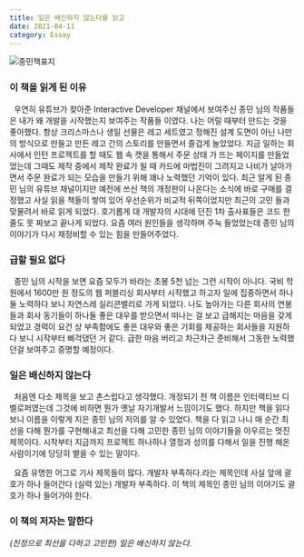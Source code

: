 ```yaml
---
title: 일은 배신하지 않는다를 읽고
date: 2021-04-11
category: Essay
---
```


![종민책표지](./images/jongmin.png)

### 이 책을 읽게 된 이유

&nbsp; 우연히 유튜브가 찾아준 Interactive Developer 채널에서 보여주신 종민 님의 작품들은 내가 왜 개발을 시작했는지 보여주는 작품들 이였다. 나는 어릴 때부터 만드는 것을 좋아했다. 항상 크리스마스나 생일 선물은 레고 세트였고 정해진 설계 도면이 아닌 나만의 방식으로 만들고 만든 레고 간의 스토리를 만들면서 즐겁게 놀았었다. 지금 일하는 회사에서 인턴 프로젝트를 할 때도 웹 속 캣을 통해서 주문 상태 가 뜨는 페이지를 만들었었는데 그때도 제작 중에서 제작 완료가 될 때 카드에 마법진이 그려지고 나비가 날아가면서 주문 완료가 되는 모습을 만들기 위해 꽤나 노력했던 기억이 있다. 최근 알게 된 종민 님의 유튜브 채널이지만 예전에 쓰신 책의 개정판이 나온다는 소식에 바로 구매를 결정했고 사실 읽을 책들이 쌓여 있어 우선순위가 비교적 뒤쪽이었지만 최근의 고민 들과 맞물려서 바로 읽게 되었다. 호기롭게 대 개발자의 시대에 던진 1차 출사표들은 코드 한 줄도 못 짜보고 끝나게 되었다. 요즘 여러 원인들을 생각하며 주눅 들었었는데 종민 님의 이야기가 다시 재정비할 수 있는 힘을 만들어주었다.

### 급할 필요 없다

&nbsp; 종민 님의 시작을 보면 요즘 모두가 바라는 초봉 5천 넘는 그런 시작이 아니다. 국비 학원에서 1600만 원 정도의 웹 퍼블리싱 회사부터 시작했고 하고자 일에 집중하면서 하나둘 노력하다 보니 자연스레 실리콘밸리로 가게 되었다. 나도 높아가는 다른 회사의 연봉들과 회사 동기들이 하나둘 좋은 대우를 받으면서 떠나는 걸 보고 급해지는 마음을 갖게 되었고 경력이 요건 상 부족함에도 좋은 대우와 좋은 기회를 제공하는 회사들을 지원하다 보니 시작부터 삐걱댔던 거 같다. 급한 마음 버리고 차근차근 준비해서 그동한 노력했던걸 보여주고 증명할 예정이다.

### 일은 배신하지 않는다

&nbsp; 처음엔 다소 제목을 보고 촌스럽다고 생각했다. 개정되기 전 책 이름은 인터랙티브 디벨로퍼였는데 그것에 비하면 뭔가 옛날 자기개발서 느낌이기도 했다. 하지만 책을 읽다 보니 이름을 이렇게 지은 종민 님의 저의를 알 수 있었다. 책을 다 읽고 나니 매 순간 최선을 다해 뭔가를 구현해내고 최선을 다해 고민한 종민 님의 이야기들을 아우르는 멋진 제목이다. 시작부터 지금까지 프로젝트 하나하나 열정과 성의를 다해서 일을 진행 해온 사람이기에 당당히 뱉을 수 있는 말이다.

&nbsp; 요즘 유명한 어그로 기사 제목들이 많다. 개발자 부족하다.라는 제목인데 사실 앞에 괄호가 하나 들어간다 (실력 있는) 개발자 부족하다. 이 책의 제목인 종민 님의 이야기도 괄호가 하나 들어가야 한다.

### 이 책의 저자는 말한다

_(진정으로 최선을 다하고 고민한) 일은 배신하지 않는다._
